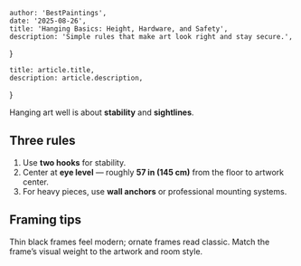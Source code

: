     author: 'BestPaintings',
    date: '2025-08-26',
    title: 'Hanging Basics: Height, Hardware, and Safety',
    description: 'Simple rules that make art look right and stay secure.',
}

    title: article.title,
    description: article.description,
}


Hanging art well is about **stability** and **sightlines**.

## Three rules
1. Use **two hooks** for stability.
2. Center at **eye level** — roughly **57 in (145 cm)** from the floor to artwork center.
3. For heavy pieces, use **wall anchors** or professional mounting systems.

## Framing tips
Thin black frames feel modern; ornate frames read classic. Match the frame’s visual weight to the artwork and room style.
